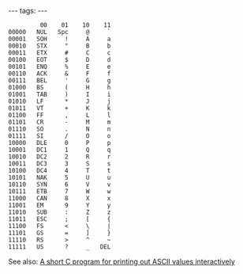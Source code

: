 ---
tags:
---

<pre>         00    01    10    11
00000   NUL   Spc     @     `
00001   SOH     !     A     a
00010   STX     "     B     b
00011   ETX     #     C     c
00100   EOT     $     D     d
00101   ENQ     %     E     e
00110   ACK     &     F     f
00111   BEL     '     G     g
01000   BS      (     H     h
01001   TAB     )     I     i
01010   LF      *     J     j
01011   VT      +     K     k
01100   FF      ,     L     l
01101   CR      -     M     m
01110   SO      .     N     n
01111   SI      /     O     o
10000   DLE     0     P     p
10001   DC1     1     Q     q
10010   DC2     2     R     r
10011   DC3     3     S     s
10100   DC4     4     T     t
10101   NAK     5     U     u
10110   SYN     6     V     v
10111   ETB     7     W     w
11000   CAN     8     X     x
11001   EM      9     Y     y
11010   SUB     :     Z     z
11011   ESC     ;     [     {
11100   FS      <     \     |
11101   GS      =     ]     }
11110   RS      >     ^     ~
11111   US      ?     _   DEL</pre>

See also: [[A short C program for printing out ASCII values interactively]]
